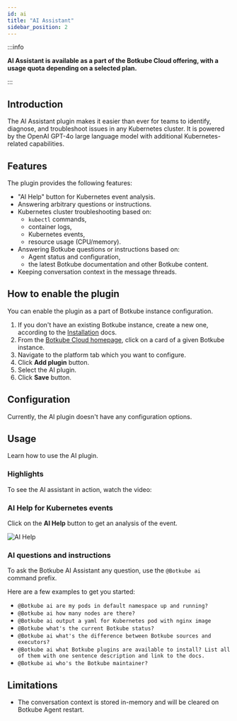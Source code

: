 ```yaml
---
id: ai
title: "AI Assistant"
sidebar_position: 2
---
```


:::info

**AI Assistant is available as a part of the Botkube Cloud offering, with a usage quota depending on a selected plan.**

:::

## Introduction

The AI Assistant plugin makes it easier than ever for teams to identify, diagnose, and troubleshoot issues in any Kubernetes cluster. It is powered by the OpenAI GPT-4o large language model with additional Kubernetes-related capabilities.

## Features

The plugin provides the following features:

- "AI Help" button for Kubernetes event analysis.
- Answering arbitrary questions or instructions.
- Kubernetes cluster troubleshooting based on:
  - `kubectl` commands,
  - container logs,
  - Kubernetes events,
  - resource usage (CPU/memory).
- Answering Botkube questions or instructions based on:
  - Agent status and configuration,
  - the latest Botkube documentation and other Botkube content.
- Keeping conversation context in the message threads.

## How to enable the plugin

You can enable the plugin as a part of Botkube instance configuration.

1. If you don't have an existing Botkube instance, create a new one, according to the [Installation](../installation/index.mdx) docs.
2. From the [Botkube Cloud homepage](https://app.botkube.io), click on a card of a given Botkube instance.
3. Navigate to the platform tab which you want to configure.
4. Click **Add plugin** button.
5. Select the AI plugin.
6. Click **Save** button.

## Configuration

Currently, the AI plugin doesn't have any configuration options.

## Usage

Learn how to use the AI plugin.

### Highlights

To see the AI assistant in action, watch the video:


<ReactPlayer controls url="https://www.youtube.com/watch?v=VzXUL7rch-4" />

### AI Help for Kubernetes events

Click on the **AI Help** button to get an analysis of the event.

![AI Help](assets/ai-help-usage.png "AI Help")

### AI questions and instructions

To ask the Botkube AI Assistant any question, use the `@Botkube ai` command prefix.

Here are a few examples to get you started:

- `@Botkube ai are my pods in default namespace up and running?`
- `@Botkube ai how many nodes are there?`
- `@Botkube ai output a yaml for Kubernetes pod with nginx image`
- `@Botkube what's the current Botkube status?`
- `@Botkube ai what's the difference between Botkube sources and executors?`
- `@Botkube ai what Botkube plugins are available to install? List all of them with one sentence description and link to the docs.`
- `@Botkube ai who's the Botkube maintainer?`

## Limitations

- The conversation context is stored in-memory and will be cleared on Botkube Agent restart.
